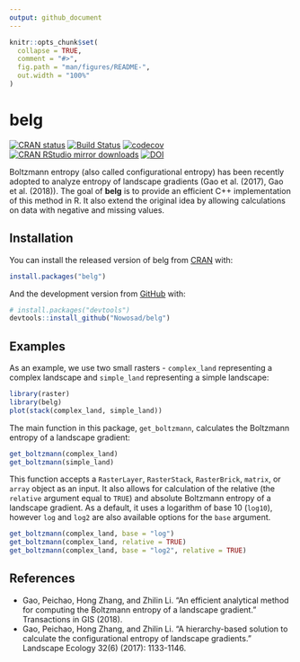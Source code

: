 ```yaml
---
output: github_document
---
```


<!-- README.md is generated from README.Rmd. Please edit that file -->

```r
knitr::opts_chunk$set(
  collapse = TRUE,
  comment = "#>",
  fig.path = "man/figures/README-",
  out.width = "100%"
)
```
# belg

[![CRAN status](http://www.r-pkg.org/badges/version/belg)](https://cran.r-project.org/package=belg)
[![Build Status](https://travis-ci.org/Nowosad/belg.png?branch=master)](https://travis-ci.org/Nowosad/belg)
[![codecov](https://codecov.io/gh/Nowosad/belg/branch/master/graph/badge.svg)](https://codecov.io/gh/Nowosad/belg)
[![CRAN RStudio mirror downloads](http://cranlogs.r-pkg.org/badges/belg)](https://cran.r-project.org/package=belg)
[![DOI](https://zenodo.org/badge/DOI/10.5281/zenodo.1194872.svg)](https://doi.org/10.5281/zenodo.1194872)

Boltzmann entropy (also called configurational entropy) has been recently adopted to analyze entropy of landscape gradients (Gao et al. (2017), Gao et al. (2018)).
The goal of **belg** is to provide an efficient C++ implementation of this method in R.
It also extend the original idea by allowing calculations on data with negative and missing values.

## Installation

You can install the released version of belg from [CRAN](https://CRAN.R-project.org) with:

``` r
install.packages("belg")
```

And the development version from [GitHub](https://github.com/) with:

``` r
# install.packages("devtools")
devtools::install_github("Nowosad/belg")
```

## Examples

As an example, we use two small rasters - `complex_land` representing a complex landscape and `simple_land` representing a simple landscape:

```r
library(raster)
library(belg)
plot(stack(complex_land, simple_land))
```

The main function in this package, `get_boltzmann`, calculates the Boltzmann entropy of a landscape gradient:

```r
get_boltzmann(complex_land)
get_boltzmann(simple_land)
```

This function accepts a `RasterLayer`, `RasterStack`, `RasterBrick`, `matrix`, or `array` object as an input.
It also allows for calculation of the relative (the `relative` argument equal to `TRUE`) and absolute Boltzmann entropy of a landscape gradient.
As a default, it uses a logarithm of base 10 (`log10`), however `log` and `log2` are also available options for the `base` argument.

```r
get_boltzmann(complex_land, base = "log")
get_boltzmann(complex_land, relative = TRUE)
get_boltzmann(complex_land, base = "log2", relative = TRUE)
```

## References

- Gao, Peichao, Hong Zhang, and Zhilin Li. "An efficient analytical method for computing the Boltzmann entropy of a landscape gradient." Transactions in GIS (2018).
- Gao, Peichao, Hong Zhang, and Zhilin Li. "A hierarchy-based solution to calculate the configurational entropy of landscape gradients." Landscape Ecology 32(6) (2017): 1133-1146.

